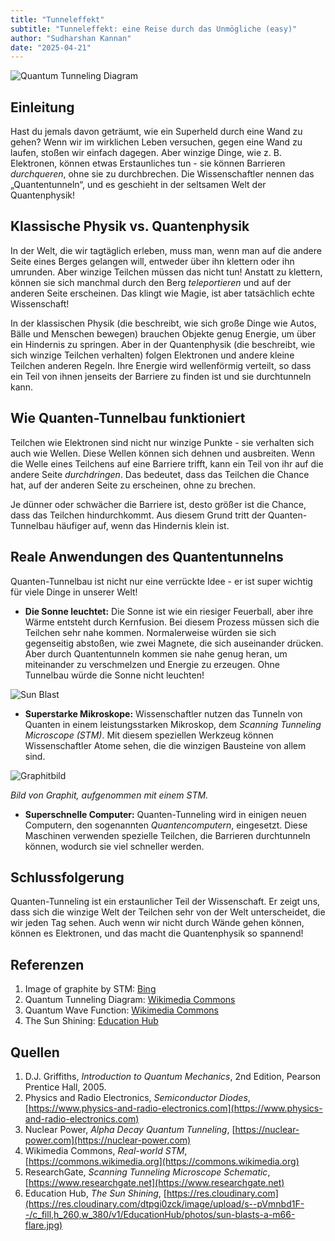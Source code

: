 ```yaml
---
title: "Tunneleffekt"
subtitle: "Tunneleffekt: eine Reise durch das Unmögliche (easy)"
author: "Sudharshan Kannan"
date: "2025-04-21"
---
```


![Quantum Tunneling Diagram](https://upload.wikimedia.org/wikipedia/commons/4/48/E14-V20-B1.gif)

## Einleitung

Hast du jemals davon geträumt, wie ein Superheld durch eine Wand zu gehen? Wenn wir im wirklichen Leben versuchen, gegen eine Wand zu laufen, stoßen wir einfach dagegen. Aber winzige Dinge, wie z. B. Elektronen, können etwas Erstaunliches tun - sie können Barrieren _durchqueren_, ohne sie zu durchbrechen. Die Wissenschaftler nennen das „Quantentunneln“, und es geschieht in der seltsamen Welt der Quantenphysik!

## Klassische Physik vs. Quantenphysik

In der Welt, die wir tagtäglich erleben, muss man, wenn man auf die andere Seite eines Berges gelangen will, entweder über ihn klettern oder ihn umrunden. Aber winzige Teilchen müssen das nicht tun! Anstatt zu klettern, können sie sich manchmal durch den Berg _teleportieren_ und auf der anderen Seite erscheinen. Das klingt wie Magie, ist aber tatsächlich echte Wissenschaft!

In der klassischen Physik (die beschreibt, wie sich große Dinge wie Autos, Bälle und Menschen bewegen) brauchen Objekte genug Energie, um über ein Hindernis zu springen. Aber in der Quantenphysik (die beschreibt, wie sich winzige Teilchen verhalten) folgen Elektronen und andere kleine Teilchen anderen Regeln. Ihre Energie wird wellenförmig verteilt, so dass ein Teil von ihnen jenseits der Barriere zu finden ist und sie durchtunneln kann.

## Wie Quanten-Tunnelbau funktioniert

Teilchen wie Elektronen sind nicht nur winzige Punkte - sie verhalten sich auch wie Wellen. Diese Wellen können sich dehnen und ausbreiten. Wenn die Welle eines Teilchens auf eine Barriere trifft, kann ein Teil von ihr auf die andere Seite _durchdringen_. Das bedeutet, dass das Teilchen die Chance hat, auf der anderen Seite zu erscheinen, ohne zu brechen.

Je dünner oder schwächer die Barriere ist, desto größer ist die Chance, dass das Teilchen hindurchkommt. Aus diesem Grund tritt der Quanten-Tunnelbau häufiger auf, wenn das Hindernis klein ist.

## Reale Anwendungen des Quantentunnelns

Quanten-Tunnelbau ist nicht nur eine verrückte Idee - er ist super wichtig für viele Dinge in unserer Welt!

- **Die Sonne leuchtet:** Die Sonne ist wie ein riesiger Feuerball, aber ihre Wärme entsteht durch Kernfusion. Bei diesem Prozess müssen sich die Teilchen sehr nahe kommen. Normalerweise würden sie sich gegenseitig abstoßen, wie zwei Magnete, die sich auseinander drücken. Aber durch Quantentunneln kommen sie nahe genug heran, um miteinander zu verschmelzen und Energie zu erzeugen. Ohne Tunnelbau würde die Sonne nicht leuchten!

![Sun Blast](https://res.cloudinary.com/dtpgi0zck/image/upload/s--pVmnbd1F--/c_fill,h_260,w_380/v1/EducationHub/photos/sun-blasts-a-m66-flare.jpg)

- **Superstarke Mikroskope:** Wissenschaftler nutzen das Tunneln von Quanten in einem leistungsstarken Mikroskop, dem _Scanning Tunneling Microscope (STM)_. Mit diesem speziellen Werkzeug können Wissenschaftler Atome sehen, die die winzigen Bausteine von allem sind.

![Graphitbild](https://th.bing.com/th/id/OIP.7u4y4L_4EZiZY_qKOSIO5QHaEs?w=265&h=180&c=7&r=0&o=5&dpr=1.3&pid=1.7“)

_Bild von Graphit, aufgenommen mit einem STM._

- **Superschnelle Computer:** Quanten-Tunneling wird in einigen neuen Computern, den sogenannten _Quantencomputern_, eingesetzt. Diese Maschinen verwenden spezielle Teilchen, die Barrieren durchtunneln können, wodurch sie viel schneller werden.

## Schlussfolgerung

Quanten-Tunneling ist ein erstaunlicher Teil der Wissenschaft. Er zeigt uns, dass sich die winzige Welt der Teilchen sehr von der Welt unterscheidet, die wir jeden Tag sehen. Auch wenn wir nicht durch Wände gehen können, können es Elektronen, und das macht die Quantenphysik so spannend!

## Referenzen

1. Image of graphite by STM: [Bing](https://th.bing.com/th/id/OIP.7u4y4L_4EZiZY_qKOSIO5QHaEs?w=265&h=180&c=7&r=0&o=5&dpr=1.3&pid=1.7)
2. Quantum Tunneling Diagram: [Wikimedia Commons](https://upload.wikimedia.org/wikipedia/commons/4/48/E14-V20-B1.gif)
3. Quantum Wave Function: [Wikimedia Commons](https://upload.wikimedia.org/wikipedia/commons/0/00/TunnelEffektPotential.gif)
4. The Sun Shining: [Education Hub](https://res.cloudinary.com/dtpgi0zck/image/upload/s--pVmnbd1F--/c_fill,h_260,w_380/v1/EducationHub/photos/sun-blasts-a-m66-flare.jpg)

## Quellen

1. D.J. Griffiths, _Introduction to Quantum Mechanics_, 2nd Edition, Pearson Prentice Hall, 2005.
2. Physics and Radio Electronics, _Semiconductor Diodes_, [https://www.physics-and-radio-electronics.com](https://www.physics-and-radio-electronics.com)
3. Nuclear Power, _Alpha Decay Quantum Tunneling_, [https://nuclear-power.com](https://nuclear-power.com)
4. Wikimedia Commons, _Real-world STM_, [https://commons.wikimedia.org](https://commons.wikimedia.org)
5. ResearchGate, _Scanning Tunneling Microscope Schematic_, [https://www.researchgate.net](https://www.researchgate.net)
6. Education Hub, _The Sun Shining_, [https://res.cloudinary.com](https://res.cloudinary.com/dtpgi0zck/image/upload/s--pVmnbd1F--/c_fill,h_260,w_380/v1/EducationHub/photos/sun-blasts-a-m66-flare.jpg)
